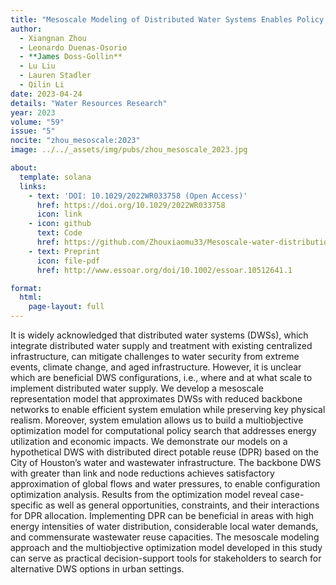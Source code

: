 ```yaml
---
title: "Mesoscale Modeling of Distributed Water Systems Enables Policy Search"
author:
  - Xiangnan Zhou
  - Leonardo Duenas-Osorio
  - **James Doss-Gollin**
  - Lu Liu
  - Lauren Stadler
  - Qilin Li
date: 2023-04-24
details: "Water Resources Research"
year: 2023
volume: "59"
issue: "5"
nocite: "zhou_mesoscale:2023"
image: ../../_assets/img/pubs/zhou_mesoscale_2023.jpg

about:
  template: solana
  links:
    - text: 'DOI: 10.1029/2022WR033758 (Open Access)'
      href: https://doi.org/10.1029/2022WR033758
      icon: link
    - icon: github
      text: Code
      href: https://github.com/Zhouxiaomu33/Mesoscale-water-distribution-network-modeling
    - text: Preprint
      icon: file-pdf
      href: http://www.essoar.org/doi/10.1002/essoar.10512641.1

format:
  html:
    page-layout: full
---
```


It is widely acknowledged that distributed water systems (DWSs), which integrate distributed water supply and treatment with existing centralized infrastructure, can mitigate challenges to water security from extreme events, climate change, and aged infrastructure. However, it is unclear which are beneficial DWS configurations, i.e., where and at what scale to implement distributed water supply. We develop a mesoscale representation model that approximates DWSs with reduced backbone networks to enable efficient system emulation while preserving key physical realism. Moreover, system emulation allows us to build a multiobjective optimization model for computational policy search that addresses energy utilization and economic impacts. We demonstrate our models on a hypothetical DWS with distributed direct potable reuse (DPR) based on the City of Houston's water and wastewater infrastructure. The backbone DWS with greater than link and node reductions achieves satisfactory approximation of global flows and water pressures, to enable configuration optimization analysis. Results from the optimization model reveal case-specific as well as general opportunities, constraints, and their interactions for DPR allocation. Implementing DPR can be beneficial in areas with high energy intensities of water distribution, considerable local water demands, and commensurate wastewater reuse capacities. The mesoscale modeling approach and the multiobjective optimization model developed in this study can serve as practical decision-support tools for stakeholders to search for alternative DWS options in urban settings.

:::{#bibliography}
:::